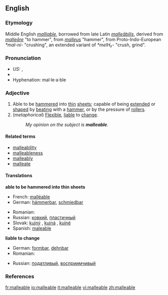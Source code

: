 ==English==

===Etymology===
Middle English ''[[malliable]]'', borrowed from late Latin ''[[malleabilis|malleābilis]]'', derived from ''[[malleare|malleāre]]'' "to hammer", from ''[[malleus]]'' "hammer", from Proto-Indo-European ''*mal-ni-'' "crushing", an extended variant of ''*melH₂-'' "crush, grind".

===Pronunciation===
*''US:'' {{IPA|/ˈmæliəbəl/}}, {{SAMPA|/"m{li@b@l/}}
*{{audio|en-us-malleable.ogg|Audio (US)}}
*Hyphenation: mal·le·a·ble

===Adjective===
{{en-adj}}

# Able to be [[hammer]]ed into [[thin]] [[sheet]]s; capable of being [[extend]]ed or [[shape]]d by [[beat]]ing with a [[hammer]], or by the pressure of [[roller]]s.
# (''metaphorical'') [[flexible|Flexible]], [[liable]] to [[change]].
#: ''My opinion on the subject is '''malleable'''.''

====Related terms====
*[[malleability]]
*[[malleableness]]
*[[malleably]]
*[[malleate]]

====Translations====
'''able to be hammered into thin sheets'''
{{top}}
*French: [[malléable]]
*German: [[hämmerbar]], [[schmiedbar]]
{{mid}}
*Romanian: {{trad|ro|maleabil}}
*Russian: [[ковкий]], [[пластичный]]
*Slovak: [[kujný]] {{m}}, [[kujná]] {{f}}, [[kujné]] {{n}}
*Spanish: [[maleable]]
{{bottom}}

'''liable to change'''
{{top}}
*German: [[formbar]], [[dehnbar]]
*Romanian: {{trad|ro|maleabil}}
{{mid}}
*Russian: [[податливый]], [[восприимчивый]]
{{bottom}}

===References===
{{R:Webster 1913}}

[[fr:malleable]]
[[io:malleable]]
[[it:malleable]]
[[vi:malleable]]
[[zh:malleable]]